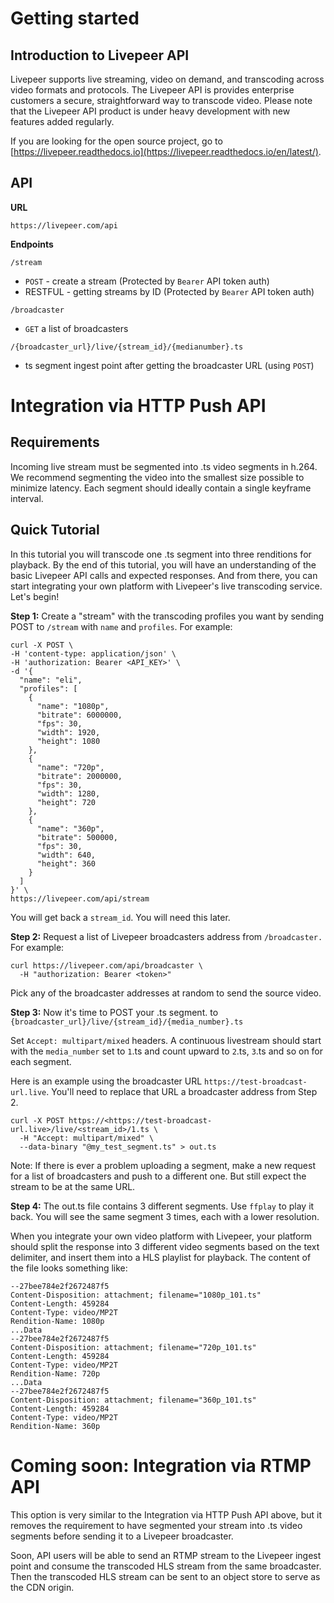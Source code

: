 # Getting started

## Introduction to Livepeer API

Livepeer supports live streaming, video on demand, and transcoding across video
formats and protocols. The Livepeer API is provides enterprise customers a
secure, straightforward way to transcode video. Please note that the Livepeer
API product is under heavy development with new features added regularly.

If you are looking for the open source project, go to
[https://livepeer.readthedocs.io](https://livepeer.readthedocs.io/en/latest/).

## API

**URL**

`https://livepeer.com/api`

**Endpoints**

`/stream`

- `POST` - create a stream (Protected by `Bearer` API token auth)
- RESTFUL - getting streams by ID (Protected by `Bearer` API token auth)

`/broadcaster`

- `GET` a list of broadcasters

`/{broadcaster_url}/live/{stream_id}/{medianumber}.ts`

- ts segment ingest point after getting the broadcaster URL (using `POST`)

# Integration via HTTP Push API

## Requirements

Incoming live stream must be segmented into .ts video segments in h.264. We
recommend segmenting the video into the smallest size possible to minimize
latency. Each segment should ideally contain a single keyframe interval.

## Quick Tutorial

In this tutorial you will transcode one .ts segment into three renditions for
playback. By the end of this tutorial, you will have an understanding of the
basic Livepeer API calls and expected responses. And from there, you can start
integrating your own platform with Livepeer's live transcoding service. Let's
begin!

**Step 1:** Create a "stream" with the transcoding profiles you want by sending
POST to `/stream` with `name` and `profiles`. For example:

```shell
curl -X POST \
-H 'content-type: application/json' \
-H 'authorization: Bearer <API_KEY>' \
-d '{
  "name": "eli",
  "profiles": [
    {
      "name": "1080p",
      "bitrate": 6000000,
      "fps": 30,
      "width": 1920,
      "height": 1080
    },
    {
      "name": "720p",
      "bitrate": 2000000,
      "fps": 30,
      "width": 1280,
      "height": 720
    },
    {
      "name": "360p",
      "bitrate": 500000,
      "fps": 30,
      "width": 640,
      "height": 360
    }
  ]
}' \
https://livepeer.com/api/stream
```

You will get back a `stream_id`. You will need this later.

**Step 2:** Request a list of Livepeer broadcasters address from `/broadcaster.`
For example:

```shell
curl https://livepeer.com/api/broadcaster \
  -H "authorization: Bearer <token>"
```

Pick any of the broadcaster addresses at random to send the source video.

**Step 3:** Now it's time to POST your .ts segment. to
`{broadcaster_url}/live/{stream_id}/{media_number}.ts`

Set `Accept: multipart/mixed` headers. A continuous livestream should start with
the `media_number` set to `1`.ts and count upward to `2`.ts, `3`.ts and so on
for each segment.

Here is an example using the broadcaster URL `https://test-broadcast-url.live`.
You'll need to replace that URL a broadcaster address from Step 2.

```shell
curl -X POST https://<https://test-broadcast-url.live>/live/<stream_id>/1.ts \
  -H "Accept: multipart/mixed" \
  --data-binary "@my_test_segment.ts" > out.ts
```

Note: If there is ever a problem uploading a segment, make a new request for a
list of broadcasters and push to a different one. But still expect the stream to
be at the same URL.

**Step 4:** The out.ts file contains 3 different segments. Use `ffplay` to play
it back. You will see the same segment 3 times, each with a lower resolution.

When you integrate your own video platform with Livepeer, your platform should
split the response into 3 different video segments based on the text delimiter,
and insert them into a HLS playlist for playback. The content of the file looks
something like:

```
--27bee784e2f2672487f5
Content-Disposition: attachment; filename="1080p_101.ts"
Content-Length: 459284
Content-Type: video/MP2T
Rendition-Name: 1080p
...Data
--27bee784e2f2672487f5
Content-Disposition: attachment; filename="720p_101.ts"
Content-Length: 459284
Content-Type: video/MP2T
Rendition-Name: 720p
...Data
--27bee784e2f2672487f5
Content-Disposition: attachment; filename="360p_101.ts"
Content-Length: 459284
Content-Type: video/MP2T
Rendition-Name: 360p
```

# Coming soon: Integration via RTMP API

This option is very similar to the Integration via HTTP Push API above, but it
removes the requirement to have segmented your stream into .ts video segments
before sending it to a Livepeer broadcaster.

Soon, API users will be able to send an RTMP stream to the Livepeer ingest point
and consume the transcoded HLS stream from the same broadcaster. Then the
transcoded HLS stream can be sent to an object store to serve as the CDN origin.
